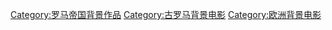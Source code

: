 [[Category:罗马帝国背景作品|Category:罗马帝国背景作品]]
[[Category:古罗马背景电影|Category:古罗马背景电影]]
[[Category:欧洲背景电影|Category:欧洲背景电影]]